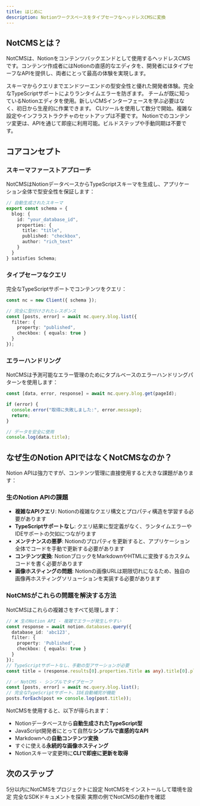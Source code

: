 ```yaml
---
title: はじめに
description: NotionワークスペースをタイプセーフなヘッドレスCMSに変換
---
```


## NotCMSとは？

NotCMSは、Notionをコンテンツバックエンドとして使用するヘッドレスCMSです。コンテンツ作成者にはNotionの直感的なエディタを、開発者にはタイプセーフなAPIを提供し、両者にとって最高の体験を実現します。

<CardGroup cols={2}>
  <Card title="型安全性" icon="shield-check">
    スキーマからクエリまでエンドツーエンドの型安全性と優れた開発者体験。完全なTypeScriptサポートによりランタイムエラーを防ぎます。
  </Card>
  <Card title="使い慣れたエディタ" icon="pen">
    チームが既に知っているNotionエディタを使用。新しいCMSインターフェースを学ぶ必要はなく、初日から生産的に作業できます。
  </Card>
  <Card title="簡単なセットアップ" icon="rocket">
    CLIツールを使用して数分で開始。複雑な設定やインフラストラクチャのセットアップは不要です。
  </Card>
  <Card title="リアルタイム更新" icon="arrows-rotate">
    Notionでのコンテンツ変更は、APIを通じて即座に利用可能。ビルドステップや手動同期は不要です。
  </Card>
</CardGroup>

## コアコンセプト

### スキーマファーストアプローチ

NotCMSはNotionデータベースからTypeScriptスキーマを生成し、アプリケーション全体で型安全性を保証します：

```typescript
// 自動生成されたスキーマ
export const schema = {
  blog: {
    id: "your_database_id",
    properties: {
      title: "title",
      published: "checkbox",
      author: "rich_text"
    }
  }
} satisfies Schema;
```

### タイプセーフなクエリ

完全なTypeScriptサポートでコンテンツをクエリ：

```typescript
const nc = new Client({ schema });

// 完全に型付けされたレスポンス
const [posts, error] = await nc.query.blog.list({
  filter: {
    property: "published",
    checkbox: { equals: true }
  }
});
```

### エラーハンドリング

NotCMSは予測可能なエラー管理のためにタプルベースのエラーハンドリングパターンを使用します：

```typescript
const [data, error, response] = await nc.query.blog.get(pageId);

if (error) {
  console.error("取得に失敗しました:", error.message);
  return;
}

// データを安全に使用
console.log(data.title);
```

## なぜ生のNotion APIではなくNotCMSなのか？

Notion APIは強力ですが、コンテンツ管理に直接使用すると大きな課題があります：

### 生のNotion APIの課題

- **複雑なAPIクエリ**: Notionの複雑なクエリ構文とプロパティ構造を学習する必要があります
- **TypeScriptサポートなし**: クエリ結果に型定義がなく、ランタイムエラーやIDEサポートの欠如につながります
- **メンテナンスの悪夢**: Notionのプロパティを更新すると、アプリケーション全体でコードを手動で更新する必要があります
- **コンテンツ変換**: NotionブロックをMarkdownやHTMLに変換するカスタムコードを書く必要があります
- **画像ホスティングの問題**: Notionの画像URLは期限切れになるため、独自の画像再ホスティングソリューションを実装する必要があります

### NotCMSがこれらの問題を解決する方法

NotCMSはこれらの複雑さをすべて処理します：

```typescript
// ❌ 生のNotion API - 複雑でエラーが発生しやすい
const response = await notion.databases.query({
  database_id: 'abc123',
  filter: {
    property: 'Published',
    checkbox: { equals: true }
  }
});
// TypeScriptサポートなし、手動の型アサーションが必要
const title = (response.results[0].properties.Title as any).title[0].plain_text;

// ✅ NotCMS - シンプルでタイプセーフ
const [posts, error] = await nc.query.blog.list();
// 完全なTypeScriptサポート、IDE自動補完が機能
posts.forEach(post => console.log(post.title));
```

NotCMSを使用すると、以下が得られます：
- Notionデータベースから**自動生成されたTypeScript型**
- JavaScript開発者にとって自然な**シンプルで直感的なAPI**
- Markdownへの**自動コンテンツ変換**
- すぐに使える**永続的な画像ホスティング**
- Notionスキーマ変更時に**CLIで即座に更新を取得**


## 次のステップ

<CardGroup cols={2}>
  <Card title="クイックスタート" icon="play" href="/ja/quickstart">
    5分以内にNotCMSをプロジェクトに設定
  </Card>
  <Card title="インストール" icon="download" href="/ja/getting-started/installation">
    NotCMSをインストールして環境を設定
  </Card>
  <Card title="SDKリファレンス" icon="book" href="/ja/sdk/client">
    完全なSDKドキュメントを探索
  </Card>
  <Card title="実装例" icon="code" href="/ja/examples/nextjs">
    実際の例でNotCMSの動作を確認
  </Card>
</CardGroup>